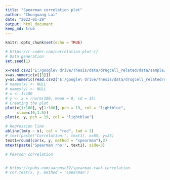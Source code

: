 ```yaml
---
title: "Spearman correlation plot"
author: "Chunguang Lai"
date: "2022-01-29"
output:	html_document
keep_md: true
---
```

```r
knitr::opts_chunk$set(echo = TRUE)
```

```r
# https://r-coder.com/correlation-plot-r/
# Data generation
set.seed(1)

x=read.csv2("E:/google\ drive/Thesis/data/drugcell_related/data/sample/split52/drugcell_test1.txt",header=FALSE,sep="\t")
x=as.numeric(x[[3]])
y=as.numeric(read.csv2("E:/google\ drive/Thesis/data/drugcell_related/data/predict/predict1/Result_sample/drugcell.predict",header=FALSE,sep="\t")[[1]])
# names(x) <- NULL
# names(y) <- NULL
# x <- 1:100
# y <- x + rnorm(100, mean = 0, sd = 15)
# Creating the plot
plot(x[1:100], y[1:100], pch = 19, col = "lightblue",
     xlim=c(0,1.5))
plot(x, y, pch = 19, col = "lightblue")

# Regression line
abline(lm(y ~ x), col = "red", lwd = 3)
# text(paste("Correlation:", text1), x=85, y=25)
text1=round(cor(x, y, method = "spearman"),2)
mtext(paste("Spearman rho:", text1), side=3)

# Pearson correlation


# https://rpubs.com/aaronsc32/spearman-rank-correlation
# cor.test(x, y, method = 'spearman')
```


